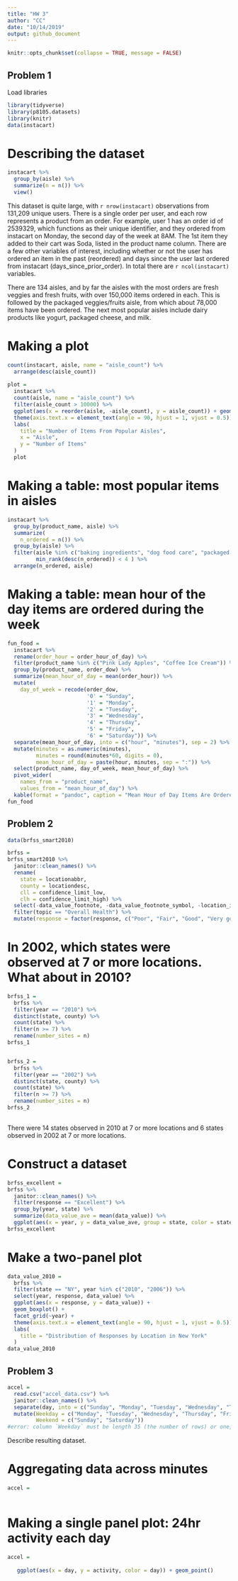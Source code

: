 ```yaml
---
title: "HW 3"
author: "CC"
date: "10/14/2019"
output: github_document
---
```


```r
knitr::opts_chunk$set(collapse = TRUE, message = FALSE)
```

## Problem 1

Load libraries
```r
library(tidyverse)
library(p8105.datasets)
library(knitr)
data(instacart)
```

# Describing the dataset

```r
instacart %>%
  group_by(aisle) %>%
  summarize(n = n()) %>%
  view()
```

This dataset is quite large, with `r nrow(instacart)` observations from 131,209 unique users. There is a single order per user, and each row represents a product from an order. For example, user 1 has an order id of 2539329, which functions as their unique identifier, and they ordered from instacart on Monday, the second day of the week at 8AM. The 1st item they added to their cart was Soda, listed in the product name column. There are a few other variables of interest, including whether or not the user has ordered an item in the past (reordered) and days since the user last ordered from instacart (days_since_prior_order). In total there are `r ncol(instacart)` variables.

There are 134 aisles, and by far the aisles with the most orders are fresh veggies and fresh fruits, with over 150,000 items ordered in each. This is followed by the packaged veggies/fruits aisle, from which about 78,000 items have been ordered. The next most popular aisles include dairy products like yogurt, packaged cheese, and milk.

# Making a plot

```r
count(instacart, aisle, name = "aisle_count") %>%
  arrange(desc(aisle_count))
  
plot = 
  instacart %>%
  count(aisle, name = "aisle_count") %>%
  filter(aisle_count > 10000) %>%
  ggplot(aes(x = reorder(aisle, -aisle_count), y = aisle_count)) + geom_bar(stat = "identity") +
  theme(axis.text.x = element_text(angle = 90, hjust = 1, vjust = 0.5)) +
  labs(
    title = "Number of Items From Popular Aisles",
    x = "Aisle",
    y = "Number of Items"
  )
  plot
```

# Making a table: most popular items in aisles

```r
instacart %>%
  group_by(product_name, aisle) %>%
  summarize(
    n_ordered = n()) %>%
  group_by(aisle) %>%
  filter(aisle %in% c("baking ingredients", "dog food care", "packaged vegetables fruits"),
         min_rank(desc(n_ordered)) < 4 ) %>%
  arrange(n_ordered, aisle)
```

# Making a table: mean hour of the day items are ordered during the week

```r
fun_food = 
  instacart %>%
  rename(order_hour = order_hour_of_day) %>%
  filter(product_name %in% c("Pink Lady Apples", "Coffee Ice Cream")) %>%
  group_by(product_name, order_dow) %>%
  summarize(mean_hour_of_day = mean(order_hour)) %>%
  mutate(
    day_of_week = recode(order_dow,
                         '0' = "Sunday",
                         '1' = "Monday",
                         '2' = "Tuesday",
                         '3' = "Wednesday",
                         '4' = "Thursday",
                         '5' = "Friday",
                         '6' = "Saturday")) %>%
  separate(mean_hour_of_day, into = c("hour", "minutes"), sep = 2) %>%
  mutate(minutes = as.numeric(minutes),
         minutes = round(minutes*60, digits = 0),
         mean_hour_of_day = paste(hour, minutes, sep = ":")) %>%
  select(product_name, day_of_week, mean_hour_of_day) %>%
  pivot_wider(
    names_from = "product_name",
    values_from = "mean_hour_of_day") %>%
  kable(format = "pandoc", caption = "Mean Hour of Day Items Are Ordered")
fun_food
```

## Problem 2

```r
data(brfss_smart2010)

brfss = 
brfss_smart2010 %>%
  janitor::clean_names() %>%
  rename(
    state = locationabbr,
    county = locationdesc,
    cll = confidence_limit_low,
    clh = confidence_limit_high) %>%
  select(-data_value_footnote, -data_value_footnote_symbol, -location_id) %>%
  filter(topic == "Overall Health") %>%
  mutate(response = factor(response, c("Poor", "Fair", "Good", "Very good", "Excellent")))
```

# In 2002, which states were observed at 7 or more locations. What about in 2010?

```r
brfss_1 = 
  brfss %>%
  filter(year == "2010") %>%
  distinct(state, county) %>%
  count(state) %>%
  filter(n >= 7) %>%
  rename(number_sites = n)
brfss_1


brfss_2 =
  brfss %>%
  filter(year == "2002") %>%
  distinct(state, county) %>%
  count(state) %>%
  filter(n >= 7) %>%
  rename(number_sites = n)
brfss_2
  
```

There were 14 states observed in 2010 at 7 or more locations and 6 states observed in 2002 at 7 or more locations.

# Construct a dataset

```r
brfss_excellent =  
brfss %>%
  janitor::clean_names() %>%
  filter(response == "Excellent") %>%
  group_by(year, state) %>%
  summarize(data_value_ave = mean(data_value)) %>%
  ggplot(aes(x = year, y = data_value_ave, group = state, color = state)) + geom_line()
brfss_excellent
```

# Make a two-panel plot

```r
data_value_2010 = 
  brfss %>%
  filter(state == "NY", year %in% c("2010", "2006")) %>%
  select(year, response, data_value) %>%
  ggplot(aes(x = response, y = data_value)) + 
  geom_boxplot() +
  facet_grid(~year) +
  theme(axis.text.x = element_text(angle = 90, hjust = 1, vjust = 0.5)) +
  labs(
    title = "Distribution of Responses by Location in New York"
  )
data_value_2010
```

## Problem 3

```r
accel = 
  read.csv("accel_data.csv") %>%
  janitor::clean_names() %>%
  separate(day, into = c("Sunday", "Monday", "Tuesday", "Wednesday", "Thursday", "Friday", "Saturday"), convert = TRUE) %>%
  mutate(Weekday = c("Monday", "Tuesday", "Wednesday", "Thursday", "Friday"),
         Weekend = c("Sunday", "Saturday"))
#error: column `Weekday` must be length 35 (the number of rows) or one, not 5
```

Describe resulting dataset.


# Aggregating data across minutes

```r
accel = 
  
```

# Making a single panel plot: 24hr activity each day

```r
accel = 
  
   ggplot(aes(x = day, y = activity, color = day)) + geom_point()
```

